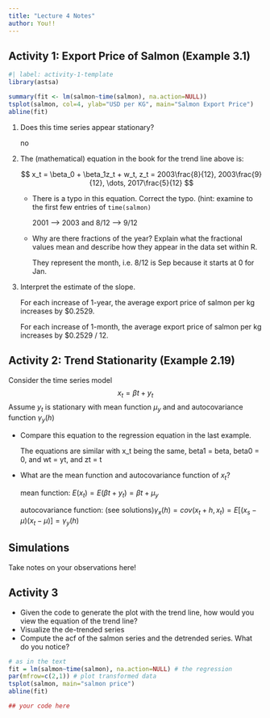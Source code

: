```yaml
---
title: "Lecture 4 Notes"
author: You!!
---
```


## Activity 1: Export Price of Salmon (Example 3.1)

```r
#| label: activity-1-template
library(astsa)

summary(fit <- lm(salmon~time(salmon), na.action=NULL))
tsplot(salmon, col=4, ylab="USD per KG", main="Salmon Export Price")
abline(fit)
```

1.  Does this time series appear stationary?

    no

2.  The (mathematical) equation in the book for the trend line above is:

    $$
    x_t = \beta_0 + \beta_1z_t + w_t, z_t = 2003\frac{8}{12}, 2003\frac{9}{12}, \dots, 2017\frac{5}{12}
    $$

    -   There is a typo in this equation. Correct the typo. (hint: examine to the first few entries of `time(salmon)`

        2001 –\> 2003 and 8/12 –\> 9/12

    -   Why are there fractions of the year? Explain what the fractional values mean and describe how they appear in the data set within R.

        They represent the month, i.e. 8/12 is Sep because it starts at 0 for Jan.

3.  Interpret the estimate of the slope.

    For each increase of 1-year, the average export price of salmon per kg increases by \$0.2529.

    For each increase of 1-month, the average export price of salmon per kg increases by \$0.2529 / 12.

## Activity 2: Trend Stationarity (Example 2.19)

Consider the time series model $$x_t = \beta t + y_t$$ Assume $y_t$ is stationary with mean function $\mu_y$ and and autocovariance function $\gamma_y(h)$

-   Compare this equation to the regression equation in the last example.

    The equations are similar with x_t being the same, beta1 = beta, beta0 = 0, and wt = yt, and zt = t

-   What are the mean function and autocovariance function of $x_t$?

    mean function: $E(x_t) = E(\beta t + y_t) = \beta t + \mu_y$

    autocovariance function: (see solutions)$\gamma_x(h) = cov(x_t+h, x_t) = E[(x_s - \mu)(x_t - \mu)] = \gamma_y(h)$

## Simulations

Take notes on your observations here!

## Activity 3

-   Given the code to generate the plot with the trend line, how would you view the equation of the trend line?
-   Visualize the de-trended series
-   Compute the acf of the salmon series and the detrended series. What do you notice?

```r
# as in the text
fit = lm(salmon~time(salmon), na.action=NULL) # the regression
par(mfrow=c(2,1)) # plot transformed data
tsplot(salmon, main="salmon price")
abline(fit)

## your code here

```

